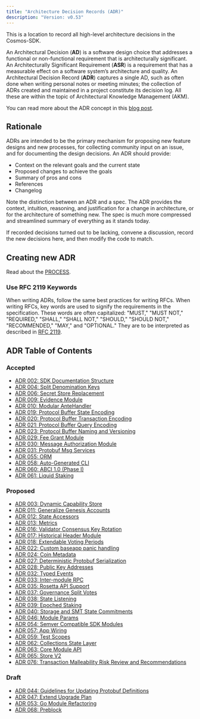 ```yaml
---
title: "Architecture Decision Records (ADR)"
description: "Version: v0.53"
---
```


This is a location to record all high-level architecture decisions in the Cosmos-SDK.

An Architectural Decision (**AD**) is a software design choice that addresses a functional or non-functional requirement that is architecturally significant. An Architecturally Significant Requirement (**ASR**) is a requirement that has a measurable effect on a software system’s architecture and quality. An Architectural Decision Record (**ADR**) captures a single AD, such as often done when writing personal notes or meeting minutes; the collection of ADRs created and maintained in a project constitute its decision log. All these are within the topic of Architectural Knowledge Management (AKM).

You can read more about the ADR concept in this [blog post](https://product.reverb.com/documenting-architecture-decisions-the-reverb-way-a3563bb24bd0#.78xhdix6t).

## Rationale[​](#rationale "Direct link to Rationale")

ADRs are intended to be the primary mechanism for proposing new feature designs and new processes, for collecting community input on an issue, and for documenting the design decisions. An ADR should provide:

* Context on the relevant goals and the current state
* Proposed changes to achieve the goals
* Summary of pros and cons
* References
* Changelog

Note the distinction between an ADR and a spec. The ADR provides the context, intuition, reasoning, and justification for a change in architecture, or for the architecture of something new. The spec is much more compressed and streamlined summary of everything as it stands today.

If recorded decisions turned out to be lacking, convene a discussion, record the new decisions here, and then modify the code to match.

## Creating new ADR[​](#creating-new-adr "Direct link to Creating new ADR")

Read about the [PROCESS](/docs/sdk/v0.53/build/architecture/PROCESS).

### Use RFC 2119 Keywords[​](#use-rfc-2119-keywords "Direct link to Use RFC 2119 Keywords")

When writing ADRs, follow the same best practices for writing RFCs. When writing RFCs, key words are used to signify the requirements in the specification. These words are often capitalized: "MUST," "MUST NOT," "REQUIRED," "SHALL," "SHALL NOT," "SHOULD," "SHOULD NOT," "RECOMMENDED," "MAY," and "OPTIONAL." They are to be interpreted as described in [RFC 2119](https://datatracker.ietf.org/doc/html/rfc2119).

## ADR Table of Contents[​](#adr-table-of-contents "Direct link to ADR Table of Contents")

### Accepted[​](#accepted "Direct link to Accepted")

* [ADR 002: SDK Documentation Structure](/docs/sdk/v0.53/build/architecture/adr-002-docs-structure)
* [ADR 004: Split Denomination Keys](/docs/sdk/v0.53/build/architecture/adr-004-split-denomination-keys)
* [ADR 006: Secret Store Replacement](/docs/sdk/v0.53/build/architecture/adr-006-secret-store-replacement)
* [ADR 009: Evidence Module](/docs/sdk/v0.53/build/architecture/adr-009-evidence-module)
* [ADR 010: Modular AnteHandler](/docs/sdk/v0.53/build/architecture/adr-010-modular-antehandler)
* [ADR 019: Protocol Buffer State Encoding](/docs/sdk/v0.53/build/architecture/adr-019-protobuf-state-encoding)
* [ADR 020: Protocol Buffer Transaction Encoding](/docs/sdk/v0.53/build/architecture/adr-020-protobuf-transaction-encoding)
* [ADR 021: Protocol Buffer Query Encoding](/docs/sdk/v0.53/build/architecture/adr-021-protobuf-query-encoding)
* [ADR 023: Protocol Buffer Naming and Versioning](/docs/sdk/v0.53/build/architecture/adr-023-protobuf-naming)
* [ADR 029: Fee Grant Module](/docs/sdk/v0.53/build/architecture/adr-029-fee-grant-module)
* [ADR 030: Message Authorization Module](/docs/sdk/v0.53/build/architecture/adr-030-authz-module)
* [ADR 031: Protobuf Msg Services](/docs/sdk/v0.53/build/architecture/adr-031-msg-service)
* [ADR 055: ORM](/docs/sdk/v0.53/build/architecture/adr-055-orm)
* [ADR 058: Auto-Generated CLI](/docs/sdk/v0.53/build/architecture/adr-058-auto-generated-cli)
* [ADR 060: ABCI 1.0 (Phase I)](/docs/sdk/v0.53/build/architecture/adr-060-abci-1.0)
* [ADR 061: Liquid Staking](/docs/sdk/v0.53/build/architecture/adr-061-liquid-staking)

### Proposed[​](#proposed "Direct link to Proposed")

* [ADR 003: Dynamic Capability Store](/docs/sdk/v0.53/build/architecture/adr-003-dynamic-capability-store)
* [ADR 011: Generalize Genesis Accounts](/docs/sdk/v0.53/build/architecture/adr-011-generalize-genesis-accounts)
* [ADR 012: State Accessors](/docs/sdk/v0.53/build/architecture/adr-012-state-accessors)
* [ADR 013: Metrics](/docs/sdk/v0.53/build/architecture/adr-013-metrics)
* [ADR 016: Validator Consensus Key Rotation](/docs/sdk/v0.53/build/architecture/adr-016-validator-consensus-key-rotation)
* [ADR 017: Historical Header Module](/docs/sdk/v0.53/build/architecture/adr-017-historical-header-module)
* [ADR 018: Extendable Voting Periods](/docs/sdk/v0.53/build/architecture/adr-018-extendable-voting-period)
* [ADR 022: Custom baseapp panic handling](/docs/sdk/v0.53/build/architecture/adr-022-custom-panic-handling)
* [ADR 024: Coin Metadata](/docs/sdk/v0.53/build/architecture/adr-024-coin-metadata)
* [ADR 027: Deterministic Protobuf Serialization](/docs/sdk/v0.53/build/architecture/adr-027-deterministic-protobuf-serialization)
* [ADR 028: Public Key Addresses](/docs/sdk/v0.53/build/architecture/adr-028-public-key-addresses)
* [ADR 032: Typed Events](/docs/sdk/v0.53/build/architecture/adr-032-typed-events)
* [ADR 033: Inter-module RPC](/docs/sdk/v0.53/build/architecture/adr-033-protobuf-inter-module-comm)
* [ADR 035: Rosetta API Support](/docs/sdk/v0.53/build/architecture/adr-035-rosetta-api-support)
* [ADR 037: Governance Split Votes](/docs/sdk/v0.53/build/architecture/adr-037-gov-split-vote)
* [ADR 038: State Listening](/docs/sdk/v0.53/build/architecture/adr-038-state-listening)
* [ADR 039: Epoched Staking](/docs/sdk/v0.53/build/architecture/adr-039-epoched-staking)
* [ADR 040: Storage and SMT State Commitments](/docs/sdk/v0.53/build/architecture/adr-040-storage-and-smt-state-commitments)
* [ADR 046: Module Params](/docs/sdk/v0.53/build/architecture/adr-046-module-params)
* [ADR 054: Semver Compatible SDK Modules](/docs/sdk/v0.53/build/architecture/adr-054-semver-compatible-modules)
* [ADR 057: App Wiring](/docs/sdk/v0.53/build/architecture/adr-057-app-wiring)
* [ADR 059: Test Scopes](/docs/sdk/v0.53/build/architecture/adr-059-test-scopes)
* [ADR 062: Collections State Layer](/docs/sdk/v0.53/build/architecture/adr-062-collections-state-layer)
* [ADR 063: Core Module API](/docs/sdk/v0.53/build/architecture/adr-063-core-module-api)
* [ADR 065: Store V2](/docs/sdk/v0.53/build/architecture/adr-065-store-v2)
* [ADR 076: Transaction Malleability Risk Review and Recommendations](/docs/sdk/v0.53/build/architecture/adr-076-tx-malleability)

### Draft[​](#draft "Direct link to Draft")

* [ADR 044: Guidelines for Updating Protobuf Definitions](/docs/sdk/v0.53/build/architecture/adr-044-protobuf-updates-guidelines)
* [ADR 047: Extend Upgrade Plan](/docs/sdk/v0.53/build/architecture/adr-047-extend-upgrade-plan)
* [ADR 053: Go Module Refactoring](/docs/sdk/v0.53/build/architecture/adr-053-go-module-refactoring)
* [ADR 068: Preblock](/docs/sdk/v0.53/build/architecture/adr-068-preblock)
